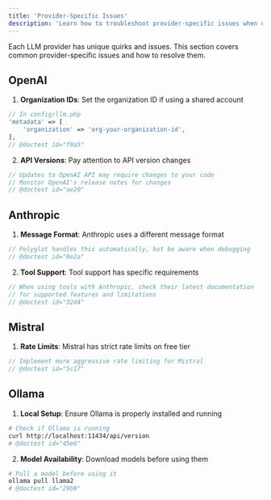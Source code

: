 ```yaml
---
title: 'Provider-Specific Issues'
description: 'Learn how to troubleshoot provider-specific issues when using Polyglot.'
---
```


Each LLM provider has unique quirks and issues. This section covers common provider-specific issues and how to resolve them.


## OpenAI

1. **Organization IDs**: Set the organization ID if using a shared account
```php
// In config/llm.php
'metadata' => [
    'organization' => 'org-your-organization-id',
],
// @doctest id="f0a5"
```

2. **API Versions**: Pay attention to API version changes
```php
// Updates to OpenAI API may require changes to your code
// Monitor OpenAI's release notes for changes
// @doctest id="ae20"
```

## Anthropic

1. **Message Format**: Anthropic uses a different message format
```php
// Polyglot handles this automatically, but be aware when debugging
// @doctest id="0e2a"
```

2. **Tool Support**: Tool support has specific requirements
```php
// When using tools with Anthropic, check their latest documentation
// for supported features and limitations
// @doctest id="32d4"
```

## Mistral

1. **Rate Limits**: Mistral has strict rate limits on free tier
```php
// Implement more aggressive rate limiting for Mistral
// @doctest id="5c17"
```


## Ollama

1. **Local Setup**: Ensure Ollama is properly installed and running
```bash
# Check if Ollama is running
curl http://localhost:11434/api/version
# @doctest id="45e6"
```

2. **Model Availability**: Download models before using them
```bash
# Pull a model before using it
ollama pull llama2
# @doctest id="29b9"
```
